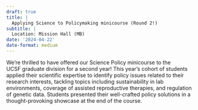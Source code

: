 ```yaml
---
draft: true 
title: |
  Applying Science to Policymaking minicourse (Round 2!)
subtitle: |
  Location: Mission Hall (MB)
date: '2024-04-22'
date-format: medium 
---
```



We're thrilled to have offered our Science Policy minicourse to the UCSF graduate division for a second year! This year's cohort of students applied their scientific expertise to identify policy issues related to their research interests, tackling topics including sustainability in lab environments, coverage of assisted reproductive therapies, and regulation of genetic data. Students presented their well-crafted policy solutions in a thought-provoking showcase at the end of the course.


